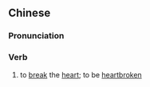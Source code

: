 {{also|断肠}}
==Chinese==
{{zh-forms|s=断肠}}

===Pronunciation===
{{zh-pron
|m=duàncháng
|cat=v
}}

===Verb===
{{zh-verb}}

# to [[break]] the [[heart]]; to be [[heartbroken]]